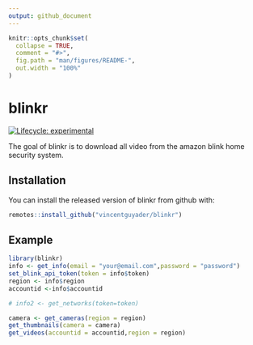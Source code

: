 ---
output: github_document
---

<!-- README.md is generated from README.Rmd. Please edit that file -->

```{r, include = FALSE}
knitr::opts_chunk$set(
  collapse = TRUE,
  comment = "#>",
  fig.path = "man/figures/README-",
  out.width = "100%"
)
```
# blinkr

<!-- badges: start -->
[![Lifecycle: experimental](https://img.shields.io/badge/lifecycle-experimental-orange.svg)](https://www.tidyverse.org/lifecycle/#experimental)
<!-- badges: end -->

The goal of blinkr is to download all video from the amazon blink home security system.

## Installation

You can install the released version of blinkr from github with:

``` r
remotes::install_github("vincentguyader/blinkr")
```


## Example



```{r example,eval=FALSE}
library(blinkr)
info <- get_info(email = "your@email.com",password = "password")
set_blink_api_token(token = info$token)
region <- info$region
accountid <-info$accountid

# info2 <- get_networks(token=token)

camera <- get_cameras(region = region)
get_thumbnails(camera = camera)
get_videos(accountid = accountid,region = region)
```
